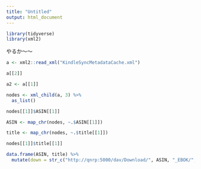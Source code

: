 ```yaml
---
title: "Untitled"
output: html_document
---
```


```r
library(tidyverse)
library(xml2)
```


やるか～～
```r
a <- xml2::read_xml("KindleSyncMetadataCache.xml")
```

```r
a[[2]]
```

```r
a2 <- a[[1]]
```

```r
nodes <- xml_child(a, 3) %>%
  as_list()
```

```r
nodes[[1]]$ASIN[[1]]
```

```r
ASIN <- map_chr(nodes, ~.$ASIN[[1]])
```

```r
title <- map_chr(nodes, ~.$title[[1]])
```

```r
nodes[[1]]$title[[1]]
```

```r
data.frame(ASIN, title) %>%
  mutate(down = str_c("http://qnrp:5000/dav/Download/", ASIN, "_EBOK/", ASIN, "_EBOK.azw"))
```

